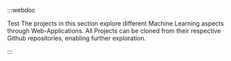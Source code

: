 :::webdoc 

Test The projects in this section explore different Machine Learning aspects through Web-Applications. 
All Projects can be cloned from their respective Github repositories, enabling further exploration.

::: 


<ProjectCards />